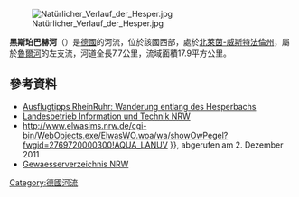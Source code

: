 {{Multiple issues|
{{No footnotes|time=2020-07-29T13:00:39+00:00}}
{{Refimprove|time=2020-07-29T13:00:39+00:00}}
}}
{{Coord|51.397402|N|7.04958|E|display=title}}
[[Image:Natürlicher_Verlauf_der_Hesper.jpg|right]]

'''黑斯珀巴赫河'''（{{Lang-de|Hesperbach}}）是[[德國|德國]]的河流，位於該國西部，處於[[北萊茵-威斯特法倫州|北萊茵-威斯特法倫州]]，屬於[[魯爾河|魯爾河]]的左支流，河道全長7.7公里，流域面積17.9平方公里。

==參考資料==
* [http://www.rheinruhronline.de/essen/essen2/essenfischlaken/hespertal.htm Ausflugtipps RheinRuhr: Wanderung entlang des Hesperbachs]{{Wayback|url=http://www.rheinruhronline.de/essen/essen2/essenfischlaken/hespertal.htm |date=20181028033551 }}
* [http://www.elwasims.nrw.de/cgi-bin/WebObjects.exe/ElwasWO.woa/wa/showOwPegel?fwgid=2769720000300!AQUA_LANUV Landesbetrieb Information und Technik NRW]
* http://www.elwasims.nrw.de/cgi-bin/WebObjects.exe/ElwasWO.woa/wa/showOwPegel?fwgid=2769720000300!AQUA_LANUV }}, abgerufen am 2. Dezember 2011
* [http://www.lanuv.nrw.de/wasser/pdf/Gewaesserverzeichnis%20GSK3C.xls Gewaesserverzeichnis NRW]{{Wayback|url=http://www.lanuv.nrw.de/wasser/pdf/Gewaesserverzeichnis%20GSK3C.xls |date=20131228062035 }}

{{Germany-geo-stub}}
[[Category:德國河流|Category:德國河流]]